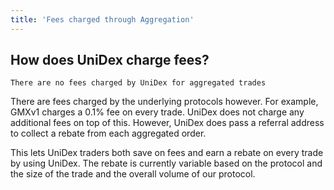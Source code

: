 ```yaml
---
title: 'Fees charged through Aggregation'
---
```




## How does UniDex charge fees?

`There are no fees charged by UniDex for aggregated trades` 

There are fees charged by the underlying protocols however. For example, GMXv1 charges a 0.1% fee on every trade. UniDex does not charge any additional fees on top of this. However, UniDex does pass a referral address to collect a rebate from each aggregated order.

This lets UniDex traders both save on fees and earn a rebate on every trade by using UniDex. The rebate is currently variable based on the protocol and the size of the trade and the overall volume of our protocol. 

